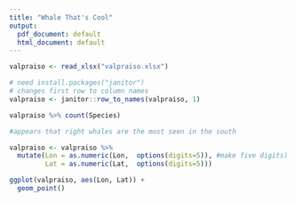 ```yaml
---
title: "Whale That's Cool"
output:
  pdf_document: default
  html_document: default
---
```


```r
valpraiso <- read_xlsx("valpraiso.xlsx")

# need install.packages("janitor")
# changes first row to column names
valpraiso <- janitor::row_to_names(valpraiso, 1) 
```

```r
valpraiso %>% count(Species)

#appears that right whales are the most seen in the south
```

```r


valpraiso <- valpraiso %>% 
  mutate(Lon = as.numeric(Lon,  options(digits=5)), #make five digits)
         Lat = as.numeric(Lat,  options(digits=5))) 
```


```r
ggplot(valpraiso, aes(Lon, Lat)) +
  geom_point()
```


